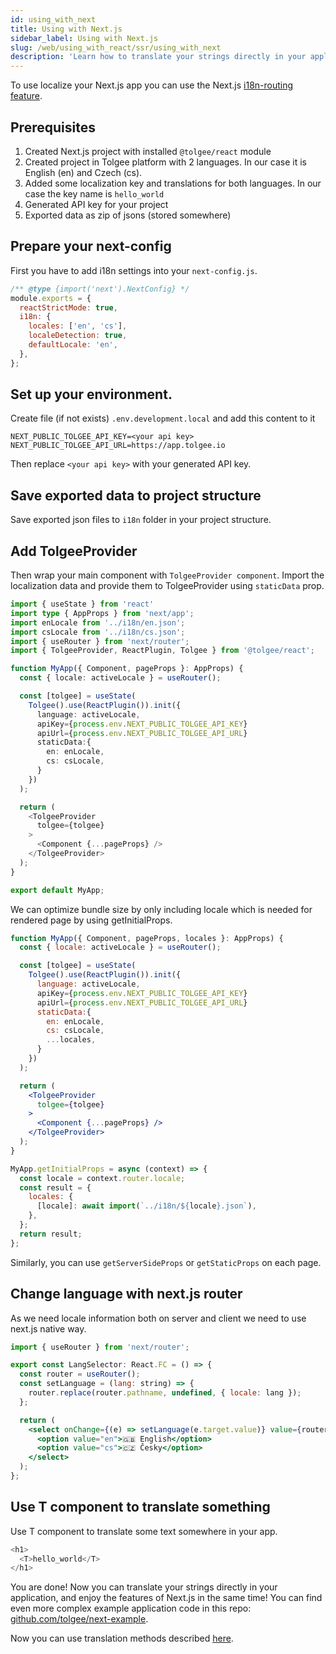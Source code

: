 ```yaml
---
id: using_with_next
title: Using with Next.js
sidebar_label: Using with Next.js
slug: /web/using_with_react/ssr/using_with_next
description: 'Learn how to translate your strings directly in your application, and enjoy the features of Next.js in the same time.'
---
```


To use localize your Next.js app you can use the Next.js [i18n-routing feature](https://nextjs.org/docs/advanced-features/i18n-routing).

## Prerequisites

1. Created Next.js project with installed `@tolgee/react` module
2. Created project in Tolgee platform with 2 languages. In our case it is English (en) and Czech (cs).
3. Added some localization key and translations for both languages. In our case the key name is `hello_world`
4. Generated API key for your project
5. Exported data as zip of jsons (stored somewhere)

## Prepare your next-config

First you have to add i18n settings into your `next-config.js`.

```javascript
/** @type {import('next').NextConfig} */
module.exports = {
  reactStrictMode: true,
  i18n: {
    locales: ['en', 'cs'],
    localeDetection: true,
    defaultLocale: 'en',
  },
};
```

## Set up your environment.

Create file (if not exists) `.env.development.local` and add this content to it

```
NEXT_PUBLIC_TOLGEE_API_KEY=<your api key>
NEXT_PUBLIC_TOLGEE_API_URL=https://app.tolgee.io
```

Then replace `<your api key>` with your generated API key.

## Save exported data to project structure

Save exported json files to `i18n` folder in your project structure.

## Add TolgeeProvider

Then wrap your main component with `TolgeeProvider component`.
Import the localization data and provide them to TolgeeProvider using `staticData` prop.

```typescript jsx
import { useState } from 'react'
import type { AppProps } from 'next/app';
import enLocale from '../i18n/en.json';
import csLocale from '../i18n/cs.json';
import { useRouter } from 'next/router';
import { TolgeeProvider, ReactPlugin, Tolgee } from '@tolgee/react';

function MyApp({ Component, pageProps }: AppProps) {
  const { locale: activeLocale } = useRouter();

  const [tolgee] = useState(
    Tolgee().use(ReactPlugin()).init({
      language: activeLocale,
      apiKey={process.env.NEXT_PUBLIC_TOLGEE_API_KEY}
      apiUrl={process.env.NEXT_PUBLIC_TOLGEE_API_URL}
      staticData:{
        en: enLocale,
        cs: csLocale,
      }
    })
  );

  return (
    <TolgeeProvider
      tolgee={tolgee}
    >
      <Component {...pageProps} />
    </TolgeeProvider>
  );
}

export default MyApp;
```

We can optimize bundle size by only including locale which is needed for rendered page by using getInitialProps.

```jsx
function MyApp({ Component, pageProps, locales }: AppProps) {
  const { locale: activeLocale } = useRouter();

  const [tolgee] = useState(
    Tolgee().use(ReactPlugin()).init({
      language: activeLocale,
      apiKey={process.env.NEXT_PUBLIC_TOLGEE_API_KEY}
      apiUrl={process.env.NEXT_PUBLIC_TOLGEE_API_URL}
      staticData:{
        en: enLocale,
        cs: csLocale,
        ...locales,
      }
    })
  );

  return (
    <TolgeeProvider
      tolgee={tolgee}
    >
      <Component {...pageProps} />
    </TolgeeProvider>
  );
}

MyApp.getInitialProps = async (context) => {
  const locale = context.router.locale;
  const result = {
    locales: {
      [locale]: await import(`../i18n/${locale}.json`),
    },
  };
  return result;
};
```

Similarly, you can use `getServerSideProps` or `getStaticProps` on each page.

## Change language with next.js router

As we need locale information both on server and client we need to use next.js native way.

```jsx
import { useRouter } from 'next/router';

export const LangSelector: React.FC = () => {
  const router = useRouter();
  const setLanguage = (lang: string) => {
    router.replace(router.pathname, undefined, { locale: lang });
  };

  return (
    <select onChange={(e) => setLanguage(e.target.value)} value={router.locale}>
      <option value="en">🇬🇧 English</option>
      <option value="cs">🇨🇿 Česky</option>
    </select>
  );
};
```

## Use T component to translate something

Use T component to translate some text somewhere in your app.

```typescript jsx
<h1>
  <T>hello_world</T>
</h1>
```

You are done! Now you can translate your strings directly in your application, and enjoy the features of Next.js in the same time!
You can find even more complex example application code in this repo: [github.com/tolgee/next-example](https://github.com/tolgee/next-example).

Now you can use translation methods described [here](../translating).
